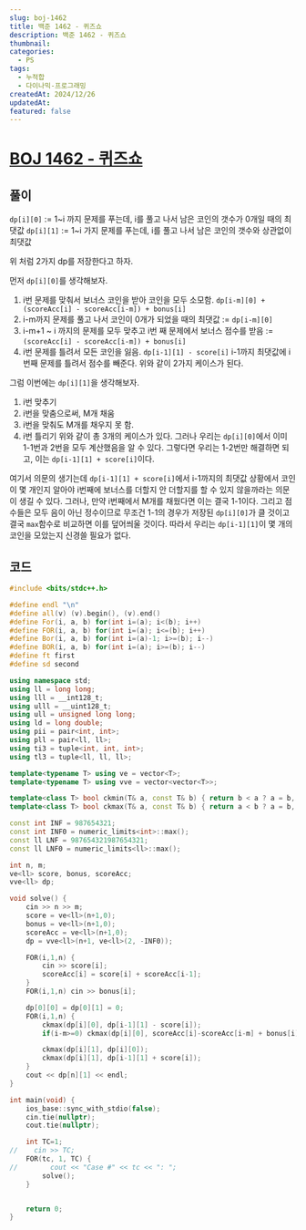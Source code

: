 ```yaml
---
slug: boj-1462
title: 백준 1462 - 퀴즈쇼
description: 백준 1462 - 퀴즈쇼
thumbnail: 
categories:
  - PS
tags:
  - 누적합
  - 다이나믹-프로그래밍
createdAt: 2024/12/26
updatedAt: 
featured: false
---
```

# [BOJ 1462 - 퀴즈쇼](https://www.acmicpc.net/problem/1462)

## 풀이
`dp[i][0]` := 1~i 까지 문제를 푸는데, i를 풀고 나서 남은 코인의 갯수가 0개일 때의 최댓값
`dp[i][1]` := 1~i 가지 문제를 푸는데, i를 풀고 나서 남은 코인의 갯수와 상관없이 최댓값

위 처럼 2가지 dp를 저장한다고 하자.

먼저 `dp[i][0]`를 생각해보자.
1. i번 문제를 맞춰서 보너스 코인을 받아 코인을 모두 소모함.
`dp[i-m][0] + (scoreAcc[i] - scoreAcc[i-m]) + bonus[i]`
1. i-m까지 문제를 풀고 나서 코인이 0개가 되었을 때의 최댓값  := `dp[i-m][0]`
2. i-m+1 ~ i 까지의 문제를 모두 맞추고 i번 째 문제에서 보너스 점수를 받음 := `(scoreAcc[i] - scoreAcc[i-m]) + bonus[i]`
2. i번 문제를 틀려서 모든 코인을 잃음.
`dp[i-1][1] - score[i]`
i-1까지 최댓값에 i번째 문제를 틀려서 점수를 빼준다.
위와 같이 2가지 케이스가 된다.

그럼 이번에는 `dp[i][1]`을 생각해보자.
1. i번 맞추기
1. i번을 맞춤으로써, M개 채움
2. i번을 맞춰도 M개를 채우지 못 함.
2. i번 틀리기
위와 같이 총 3개의 케이스가 있다.
그러나 우리는 `dp[i][0]`에서 이미 1-1번과 2번을 모두 계산했음을 알 수 있다.
그렇다면 우리는 1-2번만 해결하면 되고, 이는 `dp[i-1][1] + score[i]`이다.

여기서 의문의 생기는데 `dp[i-1][1] + score[i]`에서 i-1까지의 최댓값 상황에서 코인이 몇 개인지 알아야 i번째에 보너스를 더할지 안 더할지를 할 수 있지 않을까라는 의문이 생길 수 있다.
그러나, 만약 i번째에서 M개를 채웠다면 이는 결국 1-1이다. 그리고 점수들은 모두 음이 아닌 정수이므로 무조건 1-1의 경우가 저장된 `dp[i][0]`가 클 것이고 결국 `max`함수로 비교하면 이를 덮어씌울 것이다. 따라서 우리는 `dp[i-1][1]`이 몇 개의 코인을 모았는지 신경쓸 필요가 없다.

## 코드
```cpp
#include <bits/stdc++.h>

#define endl "\n"
#define all(v) (v).begin(), (v).end()
#define For(i, a, b) for(int i=(a); i<(b); i++)
#define FOR(i, a, b) for(int i=(a); i<=(b); i++)
#define Bor(i, a, b) for(int i=(a)-1; i>=(b); i--)
#define BOR(i, a, b) for(int i=(a); i>=(b); i--)
#define ft first
#define sd second

using namespace std;
using ll = long long;
using lll = __int128_t;
using ulll = __uint128_t;
using ull = unsigned long long;
using ld = long double;
using pii = pair<int, int>;
using pll = pair<ll, ll>;
using ti3 = tuple<int, int, int>;
using tl3 = tuple<ll, ll, ll>;

template<typename T> using ve = vector<T>;
template<typename T> using vve = vector<vector<T>>;

template<class T> bool ckmin(T& a, const T& b) { return b < a ? a = b, 1 : 0; }
template<class T> bool ckmax(T& a, const T& b) { return a < b ? a = b, 1 : 0; }

const int INF = 987654321;
const int INF0 = numeric_limits<int>::max();
const ll LNF = 987654321987654321;
const ll LNF0 = numeric_limits<ll>::max();

int n, m;
ve<ll> score, bonus, scoreAcc;
vve<ll> dp;

void solve() {
    cin >> n >> m;
    score = ve<ll>(n+1,0);
    bonus = ve<ll>(n+1,0);
    scoreAcc = ve<ll>(n+1,0);
    dp = vve<ll>(n+1, ve<ll>(2, -INF0));

    FOR(i,1,n) {
        cin >> score[i];
        scoreAcc[i] = score[i] + scoreAcc[i-1];
    }
    FOR(i,1,n) cin >> bonus[i];

    dp[0][0] = dp[0][1] = 0;
    FOR(i,1,n) {
        ckmax(dp[i][0], dp[i-1][1] - score[i]);
        if(i-m>=0) ckmax(dp[i][0], scoreAcc[i]-scoreAcc[i-m] + bonus[i] + dp[i-m][0]);

        ckmax(dp[i][1], dp[i][0]);
        ckmax(dp[i][1], dp[i-1][1] + score[i]);
    }
    cout << dp[n][1] << endl;
}

int main(void) {
    ios_base::sync_with_stdio(false);
    cin.tie(nullptr);
    cout.tie(nullptr);

    int TC=1;
//    cin >> TC;
    FOR(tc, 1, TC) {
//        cout << "Case #" << tc << ": ";
        solve();
    }


    return 0;
}
```